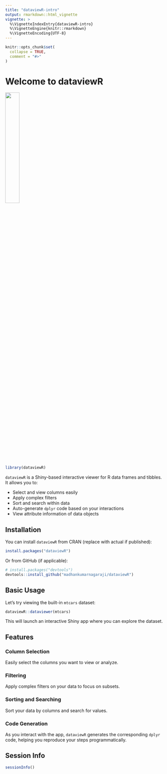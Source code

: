 ```yaml
---
title: "dataviewR-intro"
output: rmarkdown::html_vignette
vignette: >
  %\VignetteIndexEntry{dataviewR-intro}
  %\VignetteEngine{knitr::rmarkdown}
  %\VignetteEncoding{UTF-8}
---
```


```r
knitr::opts_chunk$set(
  collapse = TRUE,
  comment = "#>"
)
```

# Welcome to dataviewR

![](../man/figures/dataviewR_logo.png){ width=30% }


```r
library(dataviewR)
```


`dataviewR` is a Shiny-based interactive viewer for R data frames and tibbles. It allows you to:

- Select and view columns easily
- Apply complex filters
- Sort and search within data
- Auto-generate `dplyr` code based on your interactions
- View attribute information of data objects

## Installation

You can install `dataviewR` from CRAN (replace with actual if published):

```r
install.packages("dataviewR")
```

Or from GitHub (if applicable):

```r
# install.packages("devtools")
devtools::install_github("madhankumarnagaraji/dataviewR")
```

## Basic Usage

Let's try viewing the built-in `mtcars` dataset:

```r
dataviewR::dataviewer(mtcars)
```

This will launch an interactive Shiny app where you can explore the dataset.

## Features

### Column Selection

Easily select the columns you want to view or analyze.

### Filtering

Apply complex filters on your data to focus on subsets.

### Sorting and Searching

Sort your data by columns and search for values.

### Code Generation

As you interact with the app, `dataviewR` generates the corresponding `dplyr` code, helping you reproduce your steps programmatically.

## Session Info

```r
sessionInfo()
```
